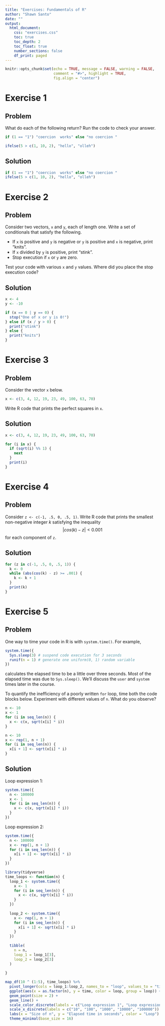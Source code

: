 ```yaml
---
title: "Exercises: Fundamentals of R"
author: "Shawn Santo"
date: ""
output: 
  html_document:
    css: "exercises.css"
    toc: true
    toc_depth: 2
    toc_float: true
    number_sections: false
    df_print: paged
---
```


```r
knitr::opts_chunk$set(echo = TRUE, message = FALSE, warning = FALSE,
                      comment = "#>", highlight = TRUE,
                      fig.align = "center")
```

# Exercise 1 {.tabset .tabset-fade .tabset-pills}

## Problem

What do each of the following return? Run the code to check your answer.

```r
if (1 == "1") "coercion  works" else "no coercion "

ifelse(5 > c(1, 10, 2), "hello", "olleh")
```

## Solution

```r
if (1 == "1") "coercion  works" else "no coercion "
ifelse(5 > c(1, 10, 2), "hello", "olleh")
```

# Exercise 2 {.tabset .tabset-fade .tabset-pills}

## Problem

Consider two vectors, `x` and `y`, each of length one. Write a set of
   conditionals that satisfy the following.
   
- If `x` is positive and `y` is negative or `y` is positive and `x` is
  negative, print "knits".
- If `x` divided by `y` is positive, print "stink".
- Stop execution if `x` or `y` are zero.
    
Test your code with various `x` and `y` values. Where did you
place the stop execution code?

## Solution

```r
x <- 4
y <- -10

if (x == 0 | y == 0) {
  stop("One of x or y is 0!")
} else if (x / y > 0) {
  print("stink")
} else {
  print("knits")
}
```

# Exercise 3 {.tabset .tabset-fade .tabset-pills}

## Problem

Consider the vector `x` below.

```r
x <- c(3, 4, 12, 19, 23, 49, 100, 63, 70)
```
    
Write R code that prints the perfect squares in `x`.

## Solution

```r
x <- c(3, 4, 12, 19, 23, 49, 100, 63, 70)

for (i in x) {
  if (sqrt(i) %% 1) {
    next
  }
  print(i)
}
```

# Exercise 4 {.tabset .tabset-fade .tabset-pills}

## Problem

Consider `z <- c(-1, .5, 0, .5, 1)`. Write R code that prints
the smallest non-negative integer $k$ satisfying the inequality
$$\lvert cos(k) - z \rvert < 0.001$$
for each component of `z`.

## Solution

```r
for (z in c(-1, .5, 0, .5, 1)) {
  k <- 0
  while (abs(cos(k) - z) >= .001) {
    k <- k + 1
  }
  print(k)
}
```

# Exercise 5 {.tabset .tabset-fade .tabset-pills}

## Problem

One way to time your code in R is with `system.time()`. For example,

```r
system.time({
  Sys.sleep(3) # suspend code execution for 3 seconds
  runif(n = 1) # generate one uniform(0, 1) random variable
})
```

calculates the elapsed time to be a little over three seconds. Most of the 
elapsed time was due to `Sys.sleep()`. We'll discuss the `user` and `system`
times later in the course.

To quantify the inefficiency of a poorly written `for` loop, time both the 
code blocks below. Experiment with different values of `n`. What do you
observe?

```r
n <- 10
x <- 1
for (i in seq_len(n)) {
  x <- c(x, sqrt(x[i] * i))
}
```

```r
n <- 10
x <- rep(1, n + 1)
for (i in seq_len(n)) {
  x[i + 1] <- sqrt(x[i] * i)
}
```

## Solution

Loop expression 1:

```r
system.time({
  n <- 100000
  x <- 1
  for (i in seq_len(n)) {
    x <- c(x, sqrt(x[i] * i))
  }
})
```

Loop expression 2:

```r
system.time({
  n <- 100000
  x <- rep(1, n + 1)
  for (i in seq_len(n)) {
    x[i + 1] <- sqrt(x[i] * i)
  }
})
```

```r
library(tidyverse)
time_loops <- function(n) {
  loop_1 <- system.time({
    x <- 1
    for (i in seq_len(n)) {
      x <- c(x, sqrt(x[i] * i))
    }
  })
  
  loop_2 <- system.time({
    x <- rep(1, n + 1)
    for (i in seq_len(n)) {
      x[i + 1] <- sqrt(x[i] * i)
    }
  })
  
  tibble(
    n = n,
    loop_1 = loop_1[3],
    loop_2 = loop_2[3]
  )
  
}
```

```r
map_df(10 ^ (1:5), time_loops) %>% 
  pivot_longer(cols = loop_1:loop_2, names_to = "loop", values_to = "time") %>% 
  ggplot(aes(x = as.factor(n), y = time, color = loop, group = loop)) +
  geom_point(size = 2) +
  geom_line() +
  scale_color_discrete(labels = c("Loop expression 1", "Loop expression 2")) +
  scale_x_discrete(labels = c("10", "100", "1000", "10000", "100000")) +
  labs(x = "Size of n", y = "Elapsed time in seconds", color = "Loop") +
  theme_minimal(base_size = 16)
```


